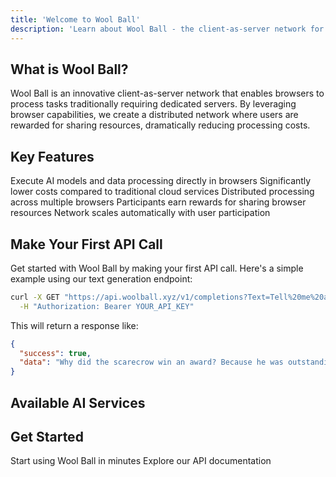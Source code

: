 ```yaml
---
title: 'Welcome to Wool Ball'
description: 'Learn about Wool Ball - the client-as-server network for AI processing'
---
```


## What is Wool Ball?

<Note>
Wool Ball is an innovative client-as-server network that enables browsers to process tasks traditionally requiring dedicated servers. By leveraging browser capabilities, we create a distributed network where users are rewarded for sharing resources, dramatically reducing processing costs.
</Note>

## Key Features

<CardGroup cols={2}>
  <Card
    title="Browser-Based Processing"
    icon="browser"
  >
    Execute AI models and data processing directly in browsers
  </Card>
  <Card
    title="Cost-Effective"
    icon="money-bill"
  >
    Significantly lower costs compared to traditional cloud services
  </Card>
  <Card
    title="Decentralized Network"
    icon="network-wired"
  >
    Distributed processing across multiple browsers
  </Card>
  <Card
    title="User Rewards"
    icon="gift"
  >
    Participants earn rewards for sharing browser resources
  </Card>
  <Card
    title="Automatic Scaling"
    icon="chart-line"
  >
    Network scales automatically with user participation
  </Card>
</CardGroup>

## Make Your First API Call

Get started with Wool Ball by making your first API call. Here's a simple example using our text generation endpoint:

```bash
curl -X GET "https://api.woolball.xyz/v1/completions?Text=Tell%20me%20a%20joke&Model=HuggingFaceTB/SmolLM2-135M-Instruct" \
  -H "Authorization: Bearer YOUR_API_KEY"
```

This will return a response like:

```json
{
  "success": true,
  "data": "Why did the scarecrow win an award? Because he was outstanding in his field!"
}
```

## Available AI Services

<CardGroup cols={2}>
  <Card
    title="Text Services"
    icon="text-size"
  >
   
  </Card>
  <Card
    title="Audio Services"
    icon="audio"
  >
  
  </Card>
  <Card
    title="Image Services"
    icon="image"
  >
  
  </Card>
</CardGroup>


## Get Started

<CardGroup cols={2}>
  <Card
    title="Quick Start Guide"
    icon="play"
    href="/quickstart"
  >
    Start using Wool Ball in minutes
  </Card>
  <Card
    title="API Reference"
    icon="code"
    href="/api-reference"
  >
    Explore our API documentation
  </Card>
</CardGroup>
